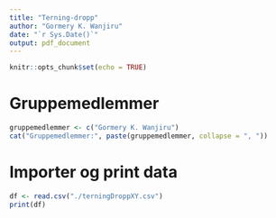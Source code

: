 ```yaml
---
title: "Terning-dropp"
author: "Gormery K. Wanjiru"
date: "`r Sys.Date()`"
output: pdf_document
---
```


```r
knitr::opts_chunk$set(echo = TRUE)
```

# Gruppemedlemmer
```r
gruppemedlemmer <- c("Gormery K. Wanjiru")
cat("Gruppemedlemmer:", paste(gruppemedlemmer, collapse = ", "))
```

# Importer og print data
```r
df <- read.csv("./terningDroppXY.csv")
print(df)
```
